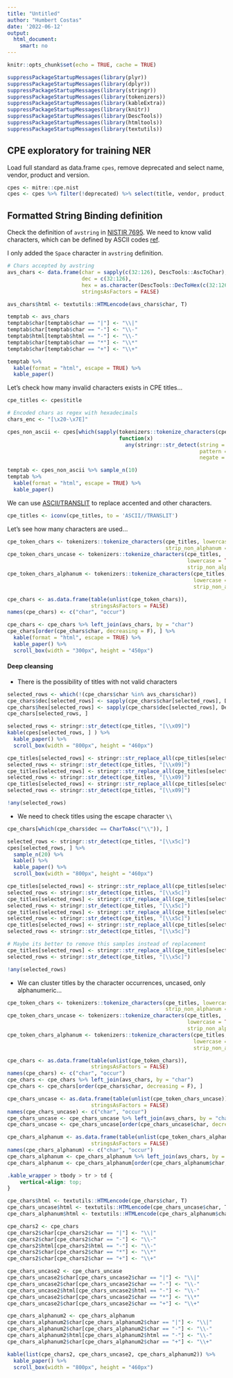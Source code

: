 ```yaml
---
title: "Untitled"
author: "Humbert Costas"
date: '2022-06-12'
output: 
  html_document: 
    smart: no
---
```


```r
knitr::opts_chunk$set(echo = TRUE, cache = TRUE)

suppressPackageStartupMessages(library(plyr))
suppressPackageStartupMessages(library(dplyr))
suppressPackageStartupMessages(library(stringr))
suppressPackageStartupMessages(library(tokenizers))
suppressPackageStartupMessages(library(kableExtra))
suppressPackageStartupMessages(library(knitr))
suppressPackageStartupMessages(library(DescTools))
suppressPackageStartupMessages(library(htmltools))
suppressPackageStartupMessages(library(textutils))

```

## CPE exploratory for training NER

Load full standard as data.frame `cpes`, remove deprecated and select name, vendor, product and version.

```r
cpes <- mitre::cpe.nist
cpes <- cpes %>% filter(!deprecated) %>% select(title, vendor, product, version)

```

## Formatted String Binding definition

Check the definition of `avstring` in [NISTIR 7695](https://nvlpubs.nist.gov/nistpubs/Legacy/IR/nistir7695.pdf). We need to know valid characters, which can be defined by ASCII codes [ref](https://stackoverflow.com/a/50398057/4598052).

I only added the `Space` character in `avstring` definition.

```r

# Chars accepted by avstring
avs_chars <- data.frame(char = sapply(c(32:126), DescTools::AscToChar),
                        dec = c(32:126),
                        hex = as.character(DescTools::DecToHex(c(32:126))),
                        stringsAsFactors = FALSE)

avs_chars$html <- textutils::HTMLencode(avs_chars$char, T)

temptab <- avs_chars
temptab$char[temptab$char == "|"] <- "\\|"
temptab$char[temptab$char == "-"] <- "\\-"
temptab$html[temptab$html == "-"] <- "\\-"
temptab$char[temptab$char == "*"] <- "\\*"
temptab$char[temptab$char == "+"] <- "\\+"

temptab %>% 
  kable(format = "html", escape = TRUE) %>% 
  kable_paper()
```

Let's check how many invalid characters exists in CPE titles...

```r
cpe_titles <- cpes$title

# Encoded chars as regex with hexadecimals
chars_enc <- "[\x20-\x7E]"

cpes_non_ascii <- cpes[which(sapply(tokenizers::tokenize_characters(cpe_titles), 
                                    function(x) 
                                      any(stringr::str_detect(string = x, 
                                                              pattern = chars_enc, 
                                                              negate = TRUE)))), ]

temptab <- cpes_non_ascii %>% sample_n(10)
temptab %>% 
  kable(format = "html", escape = TRUE) %>% 
  kable_paper()
```

We can use [ASCII/TRANSLIT](https://stackoverflow.com/questions/20495598/replace-accented-characters-in-r-with-non-accented-counterpart-utf-8-encoding) to replace accented and other characters.

```r
cpe_titles <- iconv(cpe_titles, to = 'ASCII//TRANSLIT')

```

Let's see how many characters are used...

```r
cpe_token_chars <- tokenizers::tokenize_characters(cpe_titles, lowercase = FALSE, 
                                                   strip_non_alphanum = FALSE)
cpe_token_chars_uncase <- tokenizers::tokenize_characters(cpe_titles, 
                                                          lowercase = TRUE, 
                                                          strip_non_alphanum = FALSE)
cpe_token_chars_alphanum <- tokenizers::tokenize_characters(cpe_titles, 
                                                            lowercase = TRUE, 
                                                            strip_non_alphanum = TRUE)
```

```r
cpe_chars <- as.data.frame(table(unlist(cpe_token_chars)), 
                           stringsAsFactors = FALSE) 
names(cpe_chars) <- c("char", "occur")
```

```r
cpe_chars <- cpe_chars %>% left_join(avs_chars, by = "char")
cpe_chars[order(cpe_chars$char, decreasing = F), ] %>% 
  kable(format = "html", escape = TRUE) %>% 
  kable_paper() %>%
  scroll_box(width = "300px", height = "450px")
```

#### Deep cleansing

-   There is the possibility of titles with not valid characters

```r
selected_rows <- which(!(cpe_chars$char %in% avs_chars$char))
cpe_chars$dec[selected_rows] <- sapply(cpe_chars$char[selected_rows], DescTools::CharToAsc)
cpe_chars$hex[selected_rows] <- sapply(cpe_chars$dec[selected_rows], DescTools::DecToHex)
cpe_chars[selected_rows, ]
```

```r
selected_rows <- stringr::str_detect(cpe_titles, "[\\x09]")
kable(cpes[selected_rows, ] ) %>% 
  kable_paper() %>%
  scroll_box(width = "800px", height = "460px")
```

```r
cpe_titles[selected_rows] <- stringr::str_replace_all(cpe_titles[selected_rows], "^[\\x09]", "")
selected_rows <- stringr::str_detect(cpe_titles, "[\\x09]")
cpe_titles[selected_rows] <- stringr::str_replace_all(cpe_titles[selected_rows], "\\s[\\x09]", " ")
selected_rows <- stringr::str_detect(cpe_titles, "[\\x09]")
cpe_titles[selected_rows] <- stringr::str_replace_all(cpe_titles[selected_rows], "[\\x09]", " ")
selected_rows <- stringr::str_detect(cpe_titles, "[\\x09]")

!any(selected_rows)
```

-   We need to check titles using the escape character `\\`

```r
cpe_chars[which(cpe_chars$dec == CharToAsc("\\")), ]
```

```r
selected_rows <- stringr::str_detect(cpe_titles, "[\\x5c]")
cpes[selected_rows, ] %>% 
  sample_n(20) %>%
  kable() %>% 
  kable_paper() %>%
  scroll_box(width = "800px", height = "460px")

```

```r
cpe_titles[selected_rows] <- stringr::str_replace_all(cpe_titles[selected_rows], "[\\x5c]\\(", "(")
selected_rows <- stringr::str_detect(cpe_titles, "[\\x5c]")
cpe_titles[selected_rows] <- stringr::str_replace_all(cpe_titles[selected_rows], "[\\x5c]\\)", ")")
selected_rows <- stringr::str_detect(cpe_titles, "[\\x5c]")
cpe_titles[selected_rows] <- stringr::str_replace_all(cpe_titles[selected_rows], "[\\x5c]\\/", "/")
selected_rows <- stringr::str_detect(cpe_titles, "[\\x5c]")
cpe_titles[selected_rows] <- stringr::str_replace_all(cpe_titles[selected_rows], "[\\x5c]\\&", "&")
selected_rows <- stringr::str_detect(cpe_titles, "[\\x5c]")

# Maybe its better to remove this samples instead of replacement
cpe_titles[selected_rows] <- stringr::str_replace_all(cpe_titles[selected_rows], "[\\x5c]", "/")
selected_rows <- stringr::str_detect(cpe_titles, "[\\x5c]")

!any(selected_rows)
```

-   We can cluster titles by the character occurrences, uncased, only alphanumeric...

```r
cpe_token_chars <- tokenizers::tokenize_characters(cpe_titles, lowercase = FALSE, 
                                                   strip_non_alphanum = FALSE)
cpe_token_chars_uncase <- tokenizers::tokenize_characters(cpe_titles, 
                                                          lowercase = TRUE, 
                                                          strip_non_alphanum = FALSE)
cpe_token_chars_alphanum <- tokenizers::tokenize_characters(cpe_titles, 
                                                            lowercase = TRUE, 
                                                            strip_non_alphanum = TRUE)
```

```r
cpe_chars <- as.data.frame(table(unlist(cpe_token_chars)), 
                           stringsAsFactors = FALSE) 
names(cpe_chars) <- c("char", "occur")
cpe_chars <- cpe_chars %>% left_join(avs_chars, by = "char")
cpe_chars <- cpe_chars[order(cpe_chars$char, decreasing = F), ]

cpe_chars_uncase <- as.data.frame(table(unlist(cpe_token_chars_uncase)), 
                           stringsAsFactors = FALSE) 
names(cpe_chars_uncase) <- c("char", "occur")
cpe_chars_uncase <- cpe_chars_uncase %>% left_join(avs_chars, by = "char")
cpe_chars_uncase <- cpe_chars_uncase[order(cpe_chars_uncase$char, decreasing = F), ]

cpe_chars_alphanum <- as.data.frame(table(unlist(cpe_token_chars_alphanum)), 
                           stringsAsFactors = FALSE) 
names(cpe_chars_alphanum) <- c("char", "occur")
cpe_chars_alphanum <- cpe_chars_alphanum %>% left_join(avs_chars, by = "char")
cpe_chars_alphanum <- cpe_chars_alphanum[order(cpe_chars_alphanum$char, decreasing = F), ]

```

```css
.kable_wrapper > tbody > tr > td {
    vertical-align: top;
}
```

```r
cpe_chars$html <- textutils::HTMLencode(cpe_chars$char, T)
cpe_chars_uncase$html <- textutils::HTMLencode(cpe_chars_uncase$char, T)
cpe_chars_alphanum$html <- textutils::HTMLencode(cpe_chars_alphanum$char, T)

cpe_chars2 <- cpe_chars
cpe_chars2$char[cpe_chars2$char == "|"] <- "\\|"
cpe_chars2$char[cpe_chars2$char == "-"] <- "\\-"
cpe_chars2$html[cpe_chars2$html == "-"] <- "\\-"
cpe_chars2$char[cpe_chars2$char == "*"] <- "\\*"
cpe_chars2$char[cpe_chars2$char == "+"] <- "\\+"

cpe_chars_uncase2 <- cpe_chars_uncase
cpe_chars_uncase2$char[cpe_chars_uncase2$char == "|"] <- "\\|"
cpe_chars_uncase2$char[cpe_chars_uncase2$char == "-"] <- "\\-"
cpe_chars_uncase2$html[cpe_chars_uncase2$html == "-"] <- "\\-"
cpe_chars_uncase2$char[cpe_chars_uncase2$char == "*"] <- "\\*"
cpe_chars_uncase2$char[cpe_chars_uncase2$char == "+"] <- "\\+"

cpe_chars_alphanum2 <- cpe_chars_alphanum
cpe_chars_alphanum2$char[cpe_chars_alphanum2$char == "|"] <- "\\|"
cpe_chars_alphanum2$char[cpe_chars_alphanum2$char == "-"] <- "\\-"
cpe_chars_alphanum2$html[cpe_chars_alphanum2$html == "-"] <- "\\-"
cpe_chars_alphanum2$char[cpe_chars_alphanum2$char == "+"] <- "\\+"

kable(list(cpe_chars2, cpe_chars_uncase2, cpe_chars_alphanum2)) %>% 
  kable_paper() %>%
  scroll_box(width = "800px", height = "460px")
```
